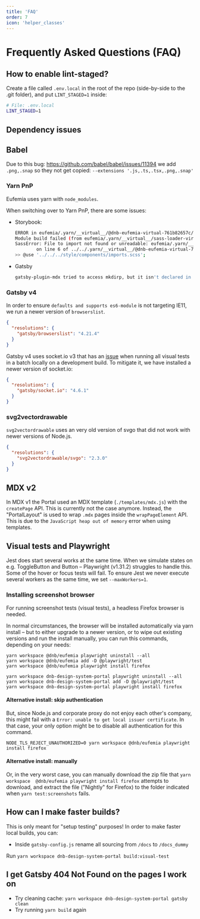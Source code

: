 ```yaml
---
title: 'FAQ'
order: 7
icon: 'helper_classes'
---
```


# Frequently Asked Questions (FAQ)

## How to enable lint-staged?

Create a file called `.env.local` in the root of the repo (side-by-side to the .git folder), and put `LINT_STAGED=1` inside:

```bash
# File: .env.local
LINT_STAGED=1
```

## Dependency issues

## Babel

Due to this bug: https://github.com/babel/babel/issues/11394 we add `.png,.snap` so they not get copied: `--extensions '.js,.ts,.tsx,.png,.snap'`

### Yarn PnP

Eufemia uses yarn with `node_modules`.

When switching over to Yarn PnP, there are some issues:

- Storybook:
  ```bash
  ERROR in eufemia/.yarn/__virtual__/@dnb-eufemia-virtual-761b82657c/1/packages/dnb-eufemia/src/components/slider/style/dnb-range.scss (eufemia/.yarn/__virtual__/css-loader-virtual-37c5c374e4/0/cache/css-loader-npm-5.2.7-e1e8b8d16f-fb0742b30a.zip/node_modules/css-loader/dist/cjs.js!eufemia/.yarn/__virtual__/sass-loader-virtual-577853f541/0/cache/sass-loader-npm-10.2.0-91ed64638b-d53212e5d1.zip/node_modules/sass-loader/dist/cjs.js!eufemia/.yarn/__virtual__/@dnb-eufemia-virtual-761b82657c/1/packages/dnb-eufemia/src/components/slider/style/dnb-range.scss)
  Module build failed (from eufemia/.yarn/__virtual__/sass-loader-virtual-577853f541/0/cache/sass-loader-npm-10.2.0-91ed64638b-d53212e5d1.zip/node_modules/sass-loader/dist/cjs.js):
  SassError: File to import not found or unreadable: eufemia/.yarn/__virtual__/@dnb-eufemia-virtual-761b82657c/1/packages/dnb-eufemia/src/style/components/imports.scss.
          on line 6 of ../../.yarn/__virtual__/@dnb-eufemia-virtual-761b82657c/1/packages/dnb-eufemia/src/components/slider/style/dnb-range.scss
  >> @use '../../../style/components/imports.scss';
  ```
- Gatsby
  ```bash
  gatsby-plugin-mdx tried to access mkdirp, but it isn't declared in its dependencies; this makes the require call ambiguous and unsound.
  ```

### Gatsby v4

In order to ensure `defaults and supports es6-module` is not targeting IE11, we run a newer version of `browserslist`.

```json
{
  "resolutions": {
    "gatsby/browserslist": "4.21.4"
  }
}
```

Gatsby v4 uses socket.io v3 that has an [issue](https://github.com/socketio/socket.io/issues/3838) when running all visual tests in a batch locally on a development build. To mitigate it, we have installed a newer version of socket.io:

```json
{
  "resolutions": {
    "gatsby/socket.io": "4.6.1"
  }
}
```

### svg2vectordrawable

`svg2vectordrawable` uses an very old version of svgo that did not work with newer versions of Node.js.

```json
{
  "resolutions": {
    "svg2vectordrawable/svgo": "2.3.0"
  }
}
```

## MDX v2

In MDX v1 the Portal used an MDX template (`./templates/mdx.js`) with the `createPage` API. This is currently not the case anymore.
Instead, the "PortalLayout" is used to wrap `.mdx` pages inside the `wrapPageElement` API.
This is due to the `JavaScript heap out of memory` error when using templates.

## Visual tests and Playwright

Jest does start several works at the same time. When we simulate states on e.g. ToggleButton and Button – Playwright (v1.31.2) struggles to handle this. Some of the hover or focus tests will fail. To ensure Jest we never execute several workers as the same time, we set `--maxWorkers=1`.

### Installing screenshot browser

For running screenshot tests (visual tests), a headless Firefox browser is needed.

In normal circumstances, the browser will be installed automatically via yarn install – but to either upgrade to a newer version, or to wipe out existing versions and run the install manually, you can run this commands, depending on your needs:

```
yarn workspace @dnb/eufemia playwright uninstall --all
yarn workspace @dnb/eufemia add -D @playwright/test
yarn workspace @dnb/eufemia playwright install firefox

yarn workspace dnb-design-system-portal playwright uninstall --all
yarn workspace dnb-design-system-portal add -D @playwright/test
yarn workspace dnb-design-system-portal playwright install firefox
```

#### Alternative install: skip authentication

But, since Node.js and corporate proxy do not enjoy each other's company, this might
fail with a `Error: unable to get local issuer certificate`. In that case, your only
option might be to disable all authentication for this command.

```
NODE_TLS_REJECT_UNAUTHORIZED=0 yarn workspace @dnb/eufemia playwright install firefox
```

#### Alternative install: manually

Or, in the very worst case, you can manually download the zip file that `yarn workspace 
@dnb/eufemia playwright install firefox` attempts to download, and extract the file
("Nightly" for Firefox) to the folder indicated when `yarn test:screenshots` fails.

## How can I make faster builds?

This is only meant for "setup testing" purposes! In order to make faster local builds, you can:

- Inside `gatsby-config.js` rename all sourcing from `/docs` to `/docs_dummy`

Run `yarn workspace dnb-design-system-portal build:visual-test`

## I get Gatsby 404 Not Found on the pages I work on

- Try cleaning cache: `yarn workspace dnb-design-system-portal gatsby clean`
- Try running `yarn build` again
